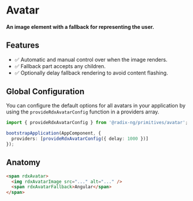 
<Meta title="Primitives/Avatar" />

# Avatar

#### An image element with a fallback for representing the user.
<Canvas sourceState="hidden" of={AvatarDirectiveStories.Default}></Canvas>

## Features

-   ✅ Automatic and manual control over when the image renders.
-   ✅ Fallback part accepts any children.
-   ✅ Optionally delay fallback rendering to avoid content flashing.

## Global Configuration

You can configure the default options for all avatars in your application by using the `provideRdxAvatarConfig` function in a providers array.

```ts
import { provideRdxAvatarConfig } from '@radix-ng/primitives/avatar';

bootstrapApplication(AppComponent, {
  providers: [provideRdxAvatarConfig({ delay: 1000 })]
});
```

## Anatomy

```html
<span rdxAvatar>
  <img rdxAvatarImage src="..." alt="..." />
  <span rdxAvatarFallback>Angular</span>
</span>
```
